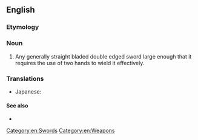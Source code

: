 ==English==

===Etymology===
{{compound|en|great|sword}}

===Noun===
{{en-noun}}

# Any generally straight bladed double edged sword large enough that it requires the use of two hands to wield it effectively.

===Translations===
{{trans-top|type of pasta}}
* Japanese: {{t|ja|グレートソード|tr=gurētosōdo|sc=Jpan}}
{{trans-bottom}}

====See also====
* {{pedialite}}

[[Category:en:Swords]]
[[Category:en:Weapons]]